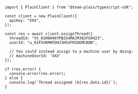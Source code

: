 ```tsx
import { PlainClient } from "@team-plain/typescript-sdk";

const client = new PlainClient({
  apiKey: "XXX",
});

const res = await client.assignThread({
  threadId: "th_01H8H46YPB2S4MAJM382FG9423",
  userId: "u_01FSVKMHFDHJ3H5XFM20EMCBQN",

  // You could instead assign to a machine user by doing:
  // machineUserId: 'XXX'
});

if (res.error) {
  console.error(res.error);
} else {
  console.log(`Thread assigned (${res.data.id})`);
}
```
